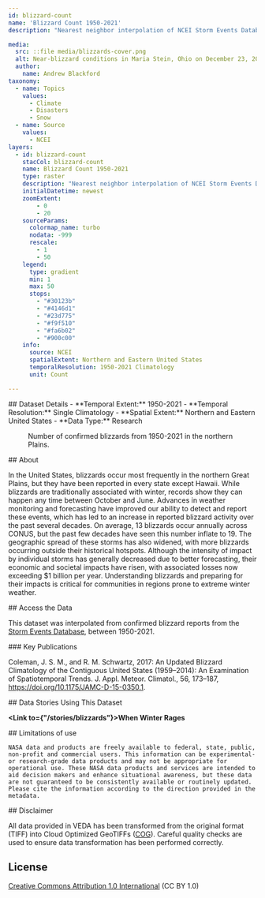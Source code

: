 ```yaml
---
id: blizzard-count
name: 'Blizzard Count 1950-2021'
description: "Nearest neighbor interpolation of NCEI Storm Events Database confirmed blizzard reports from 1950-2021 in the United States, clipped to the Northern Plains, Midwest, and Northeast."

media:
  src: ::file media/blizzards-cover.png
  alt: Near-blizzard conditions in Maria Stein, Ohio on December 23, 2022.
  author: 
    name: Andrew Blackford
taxonomy:
  - name: Topics
    values:
      - Climate
      - Disasters
      - Snow
  - name: Source
    values:
      - NCEI
layers:
  - id: blizzard-count
    stacCol: blizzard-count
    name: Blizzard Count 1950-2021
    type: raster
    description: "Nearest neighbor interpolation of NCEI Storm Events Database confirmed blizzard reports from 1950-2021 in the United States, clipped to the Northern Plains, Midwest, and Northeast."
    initialDatetime: newest
    zoomExtent:
        - 0
        - 20
    sourceParams:
      colormap_name: turbo    
      nodata: -999
      rescale:
        - 1
        - 50
    legend:
      type: gradient
      min: 1
      max: 50
      stops:
        - "#30123b"
        - "#4146d1"
        - "#23d775"
        - "#f9f510"
        - "#fa6b02"
        - "#900c00"
    info:
      source: NCEI
      spatialExtent: Northern and Eastern United States
      temporalResolution: 1950-2021 Climatology
      unit: Count

---
```

<Block>
  <Prose>
  ## Dataset Details
  - **Temporal Extent:** 1950-2021
  - **Temporal Resolution:** Single Climatology
  - **Spatial Extent:** Northern and Eastern United States
  - **Data Type:** Research
  </Prose>
<Figure>
  <Map
    center={[-96,44]}
    zoom={4.5}
    datasetId='blizzard-count'
    layerId='blizzard-count'
    dateTime='2021-12-31'
  />
  <Caption
    attrAuthor='NASA'
    attrUrl='https://nasa.gov/'
  >
    Number of confirmed blizzards from 1950-2021 in the northern Plains.
  </Caption>
</Figure>
</Block>


<Block>
  <Prose>
  ## About

  In the United States, blizzards occur most frequently in the northern Great Plains, but they have been reported in every state except Hawaii. While blizzards are traditionally associated with winter, records show they can happen any time between October and June. Advances in weather monitoring and forecasting have improved our ability to detect and report these events, which has led to an increase in reported blizzard activity over the past several decades. On average, 13 blizzards occur annually across CONUS, but the past few decades have seen this number inflate to 19. The geographic spread of these storms has also widened, with more blizzards occurring outside their historical hotspots. Although the intensity of impact by individual storms has generally decreased due to better forecasting, their economic and societal impacts have risen, with associated losses now exceeding $1 billion per year. Understanding blizzards and preparing for their impacts is critical for communities in regions prone to extreme winter weather.
  </Prose>
</Block>


<Block>
  <Prose>
  ## Access the Data

  This dataset was interpolated from confirmed blizzard reports from the [Storm Events Database](https://www.ncdc.noaa.gov/stormevents/), between 1950-2021. 
  </Prose>
</Block>


<Block>
  <Prose>
  ### Key Publications

  Coleman, J. S. M., and R. M. Schwartz, 2017: An Updated Blizzard Climatology of the Contiguous United States (1959–2014): An Examination of Spatiotemporal Trends. J. Appl. Meteor. Climatol., 56, 173–187, https://doi.org/10.1175/JAMC-D-15-0350.1.
  </Prose>
</Block>


<Block>
  <Prose>
  ## Data Stories Using This Dataset
  
  **<Link to={"/stories/blizzards"}>When Winter Rages</Link>**
  </Prose>
</Block>


<Block>
  <Prose>
    ## Limitations of use

    NASA data and products are freely available to federal, state, public, non-profit and commercial users. This information can be experimental- or research-grade data products and may not be appropriate for operational use. These NASA data products and services are intended to aid decision makers and enhance situational awareness, but these data are not guaranteed to be consistently available or routinely updated. Please cite the information according to the direction provided in the metadata.
  </Prose>
</Block>


<Block>
  <Prose>
  ## Disclaimer

  All data provided in VEDA has been transformed from the original format (TIFF) into Cloud Optimized GeoTIFFs ([COG](https://www.cogeo.org)). Careful quality checks are used to ensure data transformation has been performed correctly.  
  </Prose>
</Block>


<Block>
  <Prose>
  
  ## License
  
  [Creative Commons Attribution 1.0 International](https://creativecommons.org/publicdomain/zero/1.0/legalcode) (CC BY 1.0)
  </Prose>
</Block>